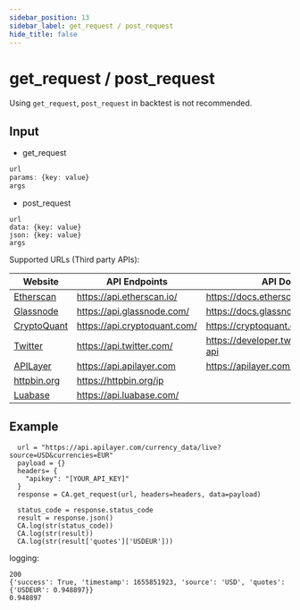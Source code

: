 ```yaml
---
sidebar_position: 13
sidebar_label: get_request / post_request
hide_title: false
---
```



# get_request / post_request

<Highlight color="#ffba00"> Using `get_request`, `post_request` in backtest is not recommended. </Highlight>

## Input

- get_request
```typescript
url
params: {key: value}
args
```

- post_request
```
url
data: {key: value}
json: {key: value}
args
```

Supported URLs (Third party APIs):

| Website | API Endpoints | API Documentation |
| - | - | - |
| [Etherscan](https://etherscan.io/) | https://api.etherscan.io/ | https://docs.etherscan.io/ |
| [Glassnode](https://glassnode.com/) | https://api.glassnode.com/ | https://docs.glassnode.com/ |
| [CryptoQuant](https://cryptoquant.com/) | https://api.cryptoquant.com/ | https://cryptoquant.com/docs |
| [Twitter](https://twitter.com/) | https://api.twitter.com/ | https://developer.twitter.com/en/docs/twitter-api |
| [APILayer](https://apilayer.com/) | https://api.apilayer.com | https://apilayer.com/docs |
| [httpbin.org](https://httpbin.org) | https://httpbin.org/ip |  |
| [Luabase](https://luabase.com/) | https://api.luabase.com/ |  |

## Example

```
  url = "https://api.apilayer.com/currency_data/live?source=USD&currencies=EUR"
  payload = {}
  headers= {
    "apikey": "[YOUR_API_KEY]"
  }
  response = CA.get_request(url, headers=headers, data=payload)

  status_code = response.status_code
  result = response.json()
  CA.log(str(status_code))
  CA.log(str(result))
  CA.log(str(result['quotes']['USDEUR']))
```

logging:

```
200
{'success': True, 'timestamp': 1655851923, 'source': 'USD', 'quotes': {'USDEUR': 0.948897}}
0.948897
```